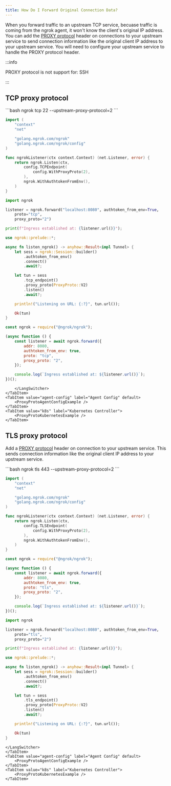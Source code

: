```yaml
---
title: How Do I Forward Original Connection Data?
---
```





When you forward traffic to an upstream TCP service, becuase traffic is coming
from the ngrok agent, it won't know the client's original IP address. You can
add the [PROXY
protocol](https://www.haproxy.org/download/1.8/doc/proxy-protocol.txt) header
on connections to your upstream service to send connection information like the
original client IP address to your upstream service. You will need to configure
your upstream service to handle the PROXY protocol header.

:::info

PROXY protocol is not support for: SSH

:::

## TCP proxy protocol

<Tabs groupId="endpoint-type" queryString="ept">
	<TabItem value="agent-endpoint" label="Agent Endpoint">
		<LangSwitcher>
```bash
ngrok tcp 22 --upstream-proxy-protocol=2
```

```go
import (
	"context"
	"net"

	"golang.ngrok.com/ngrok"
	"golang.ngrok.com/ngrok/config"
)

func ngrokListener(ctx context.Context) (net.Listener, error) {
	return ngrok.Listen(ctx,
		config.TCPEndpoint(
			config.WithProxyProto(2),
		),
		ngrok.WithAuthtokenFromEnv(),
	)
}
```

```python
import ngrok

listener = ngrok.forward("localhost:8080", authtoken_from_env=True,
    proto="tcp",
    proxy_proto="2")

print(f"Ingress established at: {listener.url()}");
```

```rust
use ngrok::prelude::*;

async fn listen_ngrok() -> anyhow::Result<impl Tunnel> {
    let sess = ngrok::Session::builder()
        .authtoken_from_env()
        .connect()
        .await?;

    let tun = sess
        .tcp_endpoint()
        .proxy_proto(ProxyProto::V2)
        .listen()
        .await?;

    println!("Listening on URL: {:?}", tun.url());

    Ok(tun)
}
```

```jsx
const ngrok = require("@ngrok/ngrok");

(async function () {
	const listener = await ngrok.forward({
		addr: 8080,
		authtoken_from_env: true,
		proto: "tcp",
		proxy_proto: "2",
	});

	console.log(`Ingress established at: ${listener.url()}`);
})();
```

    	</LangSwitcher>
    </TabItem>
    <TabItem value="agent-config" label="Agent Config" default>
    	<ProxyProtoAgentConfigExample />
    </TabItem>
    <TabItem value="k8s" label="Kubernetes Controller">
    	<ProxyProtoKubernetesExample />
    </TabItem>

</Tabs>

## TLS proxy protocol

Add a [PROXY protocol](https://www.haproxy.org/download/1.8/doc/proxy-protocol.txt) header
on connection to your upstream service. This sends connection information like
the original client IP address to your upstream service.

<Tabs groupId="endpoint-type" queryString="ept">
	<TabItem value="agent-endpoint" label="Agent Endpoint">
		<LangSwitcher>
```bash
ngrok tls 443 --upstream-proxy-protocol=2
```

```go
import (
	"context"
	"net"

	"golang.ngrok.com/ngrok"
	"golang.ngrok.com/ngrok/config"
)

func ngrokListener(ctx context.Context) (net.Listener, error) {
	return ngrok.Listen(ctx,
		config.TLSEndpoint(
			config.WithProxyProto(2),
		),
		ngrok.WithAuthtokenFromEnv(),
	)
}
```

```jsx
const ngrok = require("@ngrok/ngrok");

(async function () {
	const listener = await ngrok.forward({
		addr: 8080,
		authtoken_from_env: true,
		proto: "tls",
		proxy_proto: "2",
	});

	console.log(`Ingress established at: ${listener.url()}`);
})();
```

```python
import ngrok

listener = ngrok.forward("localhost:8080", authtoken_from_env=True,
    proto="tls",
    proxy_proto="2")

print(f"Ingress established at: {listener.url()}");
```

```rust
use ngrok::prelude::*;

async fn listen_ngrok() -> anyhow::Result<impl Tunnel> {
    let sess = ngrok::Session::builder()
        .authtoken_from_env()
        .connect()
        .await?;

    let tun = sess
        .tls_endpoint()
        .proxy_proto(ProxyProto::V2)
        .listen()
        .await?;

    println!("Listening on URL: {:?}", tun.url());

    Ok(tun)
}
```

    </LangSwitcher>
    </TabItem>
    <TabItem value="agent-config" label="Agent Config" default>
    	<ProxyProtoAgentConfigExample />
    </TabItem>
    <TabItem value="k8s" label="Kubernetes Controller">
    	<ProxyProtoKubernetesExample />
    </TabItem>

</Tabs>
